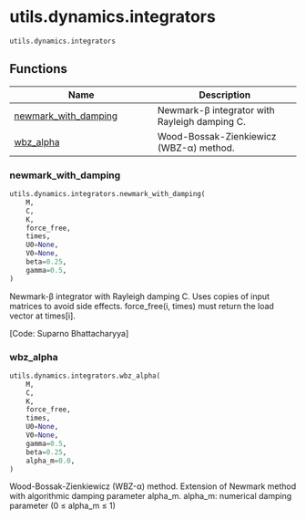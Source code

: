 # utils.dynamics.integrators { #skrom.utils.dynamics.integrators }

`utils.dynamics.integrators`



## Functions

| Name | Description |
| --- | --- |
| [newmark_with_damping](#skrom.utils.dynamics.integrators.newmark_with_damping) | Newmark-β integrator with Rayleigh damping C. |
| [wbz_alpha](#skrom.utils.dynamics.integrators.wbz_alpha) | Wood-Bossak-Zienkiewicz (WBZ-α) method. |

### newmark_with_damping { #skrom.utils.dynamics.integrators.newmark_with_damping }

```python
utils.dynamics.integrators.newmark_with_damping(
    M,
    C,
    K,
    force_free,
    times,
    U0=None,
    V0=None,
    beta=0.25,
    gamma=0.5,
)
```

Newmark-β integrator with Rayleigh damping C.
Uses copies of input matrices to avoid side effects.
force_free(i, times) must return the load vector at times[i].

[Code: Suparno Bhattacharyya]

### wbz_alpha { #skrom.utils.dynamics.integrators.wbz_alpha }

```python
utils.dynamics.integrators.wbz_alpha(
    M,
    C,
    K,
    force_free,
    times,
    U0=None,
    V0=None,
    gamma=0.5,
    beta=0.25,
    alpha_m=0.0,
)
```

Wood-Bossak-Zienkiewicz (WBZ-α) method.
Extension of Newmark method with algorithmic damping parameter alpha_m.
alpha_m: numerical damping parameter (0 ≤ alpha_m ≤ 1)